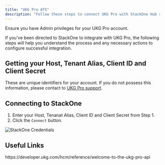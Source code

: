 ```yaml
---
title: "UKG Pro ATS"
description: "Follow these steps to connect UKG Pro with StackOne Hub successfully."
---
```



<Warning>
  Ensure you have Admin privileges for your UKG Pro account.
</Warning>

If you've been directed to StackOne to integrate with UKG Pro, the following steps will help you understand the process and any necessary actions to configure successful integration.

## Getting your Host, Tenant Alias, Client ID and Client Secret

These are unique identifiers for your account. If you do not possess this information, please contact to <a href="https://www.ukg.com/support">UKG Pro support</a>.

## Connecting to StackOne

1. Enter your Host, Tenanat Alias, Client ID and Client Secret from Step 1.
2. Click the `Connect` button.

<Frame>
  <img className='rounded-md' style={{ margin: '0 auto', border: '1px solid #efefef' }} alt="StackOne Credentials" src="/images/ukgpro-ats/image1.png" />
</Frame>

<IntegrationFooter />

## Useful Links
<Card title="API Reference" icon="link" href="https://developer.ukg.com/hcm/reference/welcome-to-the-ukg-pro-api">
  https://developer.ukg.com/hcm/reference/welcome-to-the-ukg-pro-api
</Card>
